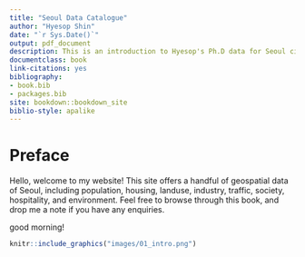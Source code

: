```yaml
--- 
title: "Seoul Data Catalogue"
author: "Hyesop Shin"
date: "`r Sys.Date()`"
output: pdf_document
description: This is an introduction to Hyesop's Ph.D data for Seoul city.
documentclass: book
link-citations: yes
bibliography:
- book.bib
- packages.bib
site: bookdown::bookdown_site
biblio-style: apalike
---
```

# Preface {-}
Hello, welcome to my website! This site offers a handful of geospatial data of Seoul, including population,
housing, landuse, industry, traffic, society, hospitality, and environment. Feel free to browse through
this book, and drop me a note if you have any enquiries.

good morning!


```r
knitr::include_graphics("images/01_intro.png")
```
